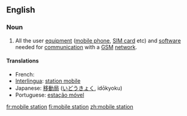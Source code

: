 ==English==

===Noun===
{{en-noun|sg=[[mobile]] [[station]]}}

# {{telecommunications}} All the user [[equipment]] ([[mobile phone]], [[SIM card]] etc) and [[software]] needed for [[communication]] with a [[GSM]] [[network]].

====Translations====
{{trans-top|mobile equipment}}
* French: {{t+|fr|station mobile|f}}
* [[Interlingua]]: [[station mobile]]
* Japanese: [[移動局]] ([[いどうきょく]], idōkyoku)
* Portuguese: [[estação móvel]] {{f}}
{{trans-bottom}}

[[fr:mobile station]]
[[fi:mobile station]]
[[zh:mobile station]]